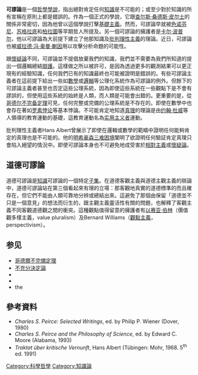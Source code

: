 '''可謬論'''是一個[[哲學|哲學]][[學說|學說]]，指出絕對肯定任何[[知識|知識]]是不可能的；或至少對於知識的所有宣稱在原則上都是錯誤的。作為一個正式的學說，它跟[[查尔斯·桑德斯·皮尔士|查尔斯·桑德斯·皮尔士]]的關係非常密切，因為他曾以這個學說打擊[[基礎主義|基礎主義]]。然而，可謬論早就被[[色诺芬尼|色诺芬尼]]、[[苏格拉底|苏格拉底]]和[[柏拉圖|柏拉圖]]等早期哲人所提及。另一個可謬論的擁護者是[[卡尔·波普尔|卡尔·波普尔]]，他以可謬論為大前提下建立了他那知識及[[批判理性主義|批判理性主義]]的理論。近日，可謬論也被[[威拉德·冯·奥曼·蒯因|威拉德·冯·奥曼·蒯因]]用以攻擊分析命題的可能性。

跟[[懷疑論|懷疑論]]不同，可謬論並不提倡放棄我們的知識，我們並不需要為我們所知道的提出一個邏輯總結[[辯護|辯護]]。這樣做之所以被許可，是因為透過更多的觀測結果可以更正現有的經驗知識，任何我們已有的知識最終也可能被證明是錯誤的。有些可謬論主義者在這前提下給出一些如[[數學|數學]]或[[邏輯|邏輯]]等公理化系統作為可謬論的例外。但餘下的可謬論主義者甚至也否定這些公理系統，因為即使這些系統在一些觀點下是不會有謬誤的，但使用這些系統的始終是人類，而人類是可能會出錯的。更重要的是，從[[哥德尔不完备定理|哥德尔不完备定理]]可見，任何完整或完備的公理系統是不存在的。即使在數學中也會存在著如[[罗素悖论|罗素悖论]]等基本悖論。不可能肯定地知道[[真理|真理]]的理論是由[[约翰·杜威|约翰·杜威]]等人領導的教育運動的基礎，這教育運動名為[[实用主义|实用主义者]]運動。

批判理性主義者Hans Albert曾展示了即使在邏輯或數學的範疇中證明任何能夠肯定的真理也是不可能的。他的[[明希豪森三难困境|明希豪森三难困境]]闡明了欲證明任何驗証肯定真理只會陷入絕望的情況中。即使可謬論本身也不可避免地成受害於[[相對主義|相對主義]]或[[懷疑論|懷疑論]]。

==道德可謬論==

道德可謬論是[[知识论|知識]]可謬論的一個特定[[子集|子集]]。在道德客觀主義與道德主觀主義的辯論中，道德可謬論站在第三個看起來有理的立場：那客觀地真實的道德標準的而且確存在，但它們不能由人類可靠地分辨或總結出來。這避免了那個由保留「道德並不只是一個意見」的想法而衍生的，跟主觀主義靈活性有關的問題，也解釋了客觀主義不同客觀道德觀之間的衝突。這種觀點值得留意的擁護者有[[以赛亚·伯林|以赛亚·伯林]]（價值觀多樣主義，value pluralism）及Bernard Williams（[[觀點主義|觀點主義]]，perspectivism）。

==参见==
* [[哥德爾不完備定理|哥德爾不完備定理]]
* [[不充分決定論|不充分決定論]]
* {{tsl|en|Probabilism|}}
* {{tsl|en|Infallibility|}}
* the {{tsl|en|Problem of induction|}}

==參考資料== 
*''Charles S. Peirce: Selected Writings'', ed. by Philip P. Wiener (Dover, 1980)
*''Charles S. Peirce and the Philosophy of Science'', ed. by Edward C. Moore (Alabama, 1993)
*''Traktat über kritische Vernunft'', Hans Albert (Tübingen: Mohr, 1968. 5<sup>th</sup> ed. 1991)

{{科學哲學}}
{{知识论}}
{{Philosophy navigation}}

[[Category:科學哲學|Category:科學哲學]]
[[Category:知識論|Category:知識論]]